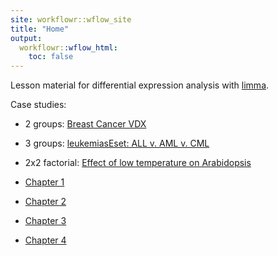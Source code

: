 ```yaml
---
site: workflowr::wflow_site
title: "Home"
output:
  workflowr::wflow_html:
    toc: false
---
```


Lesson material for differential expression analysis with [limma][].

Case studies:

* 2 groups: [Breast Cancer VDX](vdx.html)
* 3 groups: [leukemiasEset: ALL v. AML v. CML](leukemiasEset.html)
* 2x2 factorial: [Effect of low temperature on Arabidopsis](arabidopsis.html)

* [Chapter 1](ch01.html)
* [Chapter 2](ch02.html)
* [Chapter 3](ch03.html)
* [Chapter 4](ch04.html)

[limma]: https://bioconductor.org/packages/release/bioc/html/limma.html
